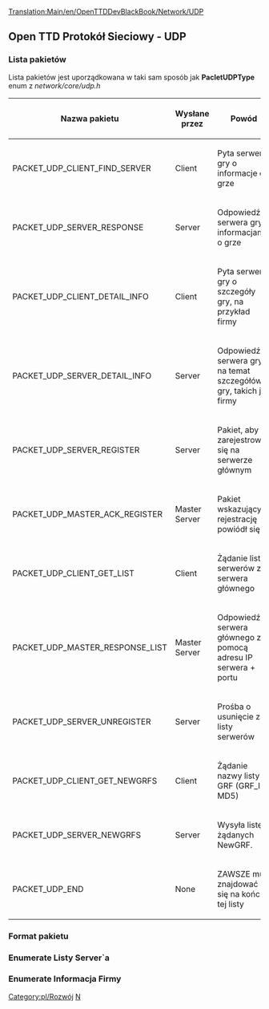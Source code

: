 [[Translation:Main/en/OpenTTDDevBlackBook/Network/UDP]] {{en/-}}
<!--{{en/DevDoc}}-->{{pl/Rozwój}}

==Open TTD Protokół Sieciowy - UDP==
===Lista pakietów===
Lista pakietów jest uporządkowana w taki sam sposób jak '''PacletUDPType''' enum z ''network/core/udp.h''
{| border="1"
!Nazwa pakietu
!Wysłane przez
!Powód
|-
|PACKET_UDP_CLIENT_FIND_SERVER
|Client
|Pyta serwer gry o informacje o grze
|-
|PACKET_UDP_SERVER_RESPONSE
|Server
|Odpowiedź serwera gry z informacjami o grze
|-
|PACKET_UDP_CLIENT_DETAIL_INFO
|Client
|Pyta serwer gry o szczegóły gry, na przykład firmy
|-
|PACKET_UDP_SERVER_DETAIL_INFO
|Server
|Odpowiedź serwera gry na temat szczegółów gry, takich jak firmy
|-
|PACKET_UDP_SERVER_REGISTER
|Server
|Pakiet, aby zarejestrować się na serwerze głównym
|-
|PACKET_UDP_MASTER_ACK_REGISTER
|Master Server
|Pakiet wskazujący rejestrację powiódł się
|-
|PACKET_UDP_CLIENT_GET_LIST
|Client
|Żądanie listy serwerów z serwera głównego
|-
|PACKET_UDP_MASTER_RESPONSE_LIST
|Master Server
|Odpowiedź z serwera głównego za pomocą adresu IP serwera + portu
|-
|PACKET_UDP_SERVER_UNREGISTER
|Server
|Prośba o usunięcie z listy serwerów
|-
|PACKET_UDP_CLIENT_GET_NEWGRFS
|Client
|Żądanie nazwy listy GRF (GRF_ID i MD5)
|-
|PACKET_UDP_SERVER_NEWGRFS
|Server
|Wysyła listę żądanych NewGRF.
|-
|PACKET_UDP_END
|None
|ZAWSZE musi znajdować się na końcu tej listy !! (period)
|}

===Format pakietu===
===Enumerate Listy Server`a===
===Enumerate Informacja Firmy===
<!--[[Category:en/Development]][[Category:en/OpenTTDDevBlackBook|N]]-->
[[Category:pl/Rozwój]][[Category:pl/OpenTTDDevBlackBook|N]]